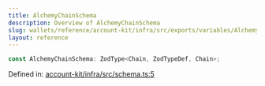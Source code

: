 ```yaml
---
title: AlchemyChainSchema
description: Overview of AlchemyChainSchema
slug: wallets/reference/account-kit/infra/src/exports/variables/AlchemyChainSchema
layout: reference
---
```


```ts
const AlchemyChainSchema: ZodType<Chain, ZodTypeDef, Chain>;
```

Defined in: [account-kit/infra/src/schema.ts:5](https://github.com/alchemyplatform/aa-sdk/blob/49e74eee8606f480b200b4612d00d950da8a8742/account-kit/infra/src/schema.ts#L5)
